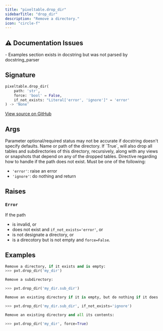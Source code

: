```yaml
---
title: "pixeltable.drop_dir"
sidebarTitle: "drop_dir"
description: "Remove a directory."
icon: "circle-f"
---
```

## ⚠️ Documentation Issues

<Warning>
- Examples section exists in docstring but was not parsed by docstring_parser
</Warning>

## Signature

```python
pixeltable.drop_dir(
    path: 'str',
    force: 'bool' = False,
    if_not_exists: "Literal['error', 'ignore']" = 'error'
) -> 'None'
```

<a href="https://github.com/pixeltable/pixeltable/blob/main/pixeltable/globals.py#L683" target="_self">View source on GitHub</a>

## Args

<Note>
Parameter optional/required status may not be accurate if docstring doesn't specify defaults.
</Note>

<ParamField path="path" type="str" required>
  Name or path of the directory.


</ParamField>

<ParamField path="force" type="bool" >
  If `True`, will also drop all tables and subdirectories of this directory, recursively, along with any views or snapshots that depend on any of the dropped tables.


</ParamField>

<ParamField path="if_not_exists" type="Literal['error', 'ignore']" >
  Directive regarding how to handle if the path does not exist. Must be one of the following:

- `'error'`: raise an error
- `'ignore'`: do nothing and return

</ParamField>

## Raises

### `Error`

If the path

- is invalid, or
- does not exist and `if_not_exists='error'`, or
- is not designate a directory, or
- is a direcotory but is not empty and `force=False`.


## Examples

```python
Remove a directory, if it exists and is empty:
>>> pxt.drop_dir('my_dir')

Remove a subdirectory:

>>> pxt.drop_dir('my_dir.sub_dir')

Remove an existing directory if it is empty, but do nothing if it does not exist:

>>> pxt.drop_dir('my_dir.sub_dir', if_not_exists='ignore')

Remove an existing directory and all its contents:

>>> pxt.drop_dir('my_dir', force=True)
```

